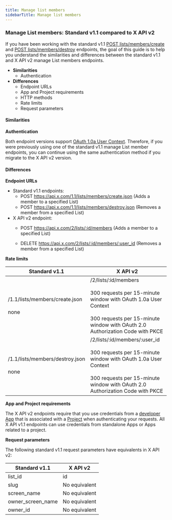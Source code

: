 ---
title: Manage list members
sidebarTitle: Manage list members
---


### Manage List members: Standard v1.1 compared to X API v2

If you have been working with the standard v1.1 [POST lists/members/create](https://developer.twitter.com/en/docs/twitter-api/v1/accounts-and-users/create-manage-lists/api-reference/post-lists-members-create) and [POST lists/members/destroy](https://developer.twitter.com/en/docs/twitter-api/v1/accounts-and-users/create-manage-lists/api-reference/post-lists-members-destroy) endpoints, the goal of this guide is to help you understand the similarities and differences between the standard v1.1 and X API v2 manage List members endpoints.

* **Similarities**
    * Authentication
* **Differences**
    * Endpoint URLs
    * App and Project requirements
    * HTTP methods
    * Rate limits
    * Request parameters

#### Similarities

**Authentication**

Both endpoint versions support [OAuth 1.0a User Context](https://developer.twitter.com/content/developer-twitter/resources/fundamentals/authentication). Therefore, if you were previously using one of the standard v1.1 manage List member endpoints, you can continue using the same authentication method if you migrate to the X API v2 version.

#### Differences

**Endpoint URLs**

* Standard v1.1 endpoints:
    * POST https://api.x.com/1.1/lists/members/create.json
        (Adds a member to a specified List)
    * POST https://api.x.com/1.1/lists/members/destroy.json
        (Removes a member from a specified List)
* X API v2 endpoint:
    * POST https://api.x.com/2/lists/:id/members
        (Adds a member to a specified List)

    * DELETE https://api.x.com/2/lists/:id/members/:user_id
        (Removes a member from a specified List)

**Rate limits**

| **Standard v1.1** | **X API v2** |
| --- | --- |
| /1.1/lists/members/create.json<br/><br/>none | /2/lists/:id/members<br/><br/>300 requests per 15-minute window with OAuth 1.0a User Context<br/><br/>300 requests per 15-minute window with OAuth 2.0 Authorization Code with PKCE |
| /1.1/lists/members/destroy.json<br/><br/>none | /2/lists/:id/members/:user_id<br/><br/>300 requests per 15-minute window with OAuth 1.0a User Context<br/><br/>300 requests per 15-minute window with OAuth 2.0 Authorization Code with PKCE |

**App and Project requirements**

The X API v2 endpoints require that you use credentials from a [developer App](https://developer.twitter.com/en/docs/apps) that is associated with a [Project](https://developer.twitter.com/en/docs/projects) when authenticating your requests. All X API v1.1 endpoints can use credentials from standalone Apps or Apps related to a project.

**Request parameters**

The following standard v1.1 request parameters have equivalents in X API v2:

| **Standard v1.1** | **X API v2** |
| --- | --- |
| list_id | id  |
| slug | No equivalent |
| screen_name | No equivalent |
| owner\_screen\_name | No equivalent |
| owner_id | No equivalent |
